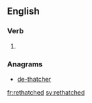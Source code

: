 ==English==

===Verb===
{{head|en}}

# {{en-past of|rethatch}}

===Anagrams===
* [[de-thatcher#English|de-thatcher]]

[[fr:rethatched]]
[[sv:rethatched]]